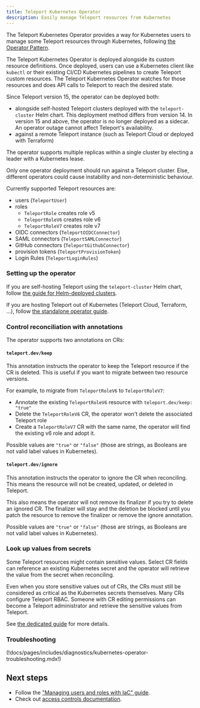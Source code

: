 ```yaml
---
title: Teleport Kubernetes Operator
description: Easily manage Teleport resources from Kubernetes
---
```


The Teleport Kubernetes Operator provides a way for Kubernetes users to manage some Teleport resources through
Kubernetes, following [the Operator Pattern](https://kubernetes.io/docs/concepts/extend-kubernetes/operator/).

The Teleport Kubernetes Operator is deployed alongside its custom resource definitions. Once deployed, users
can use a Kubernetes client like `kubectl` or their existing CI/CD Kubernetes pipelines to create Teleport
custom resources. The Teleport Kubernetes Operator watches for those resources and does API calls to Teleport to
reach the desired state.  

Since Teleport version 15, the operator can be deployed both:
- alongside self-hosted Teleport clusters deployed with the `teleport-cluster` Helm chart.
  This deployment method differs from version 14. In version 15 and above, the operator
  is no longer deployed as a sidecar. An operator outage cannot affect Teleport's availability.
- against a remote Teleport instance (such as Teleport Cloud or deployed with Terraform)

The operator supports multiple replicas within a single cluster by electing a
leader with a Kubernetes lease.

<Admonition type="warning">
Only one operator deployment should run against a Teleport cluster. Else, different operators
could cause instability and non-deterministic behaviour.
</Admonition>

Currently supported Teleport resources are:
- users (`TeleportUser`)
- roles
  - `TeleportRole` creates role v5
  - `TeleportRoleV6` creates role v6
  - `TeleportRoleV7` creates role v7
- OIDC connectors (`TeleportOIDCConnector`)
- SAML connectors (`TeleportSAMLConnector`)
- GitHub connectors (`TeleportGithubConnector`)
- provision tokens (`TeleportProvisionToken`)
- Login Rules (`TeleportLoginRules`)

### Setting up the operator

If you are self-hosting Teleport using the `teleport-cluster` Helm chart,
follow [the guide for Helm-deployed clusters](teleport-operator-helm.mdx).

If you are hosting Teleport out of Kubernetes (Teleport Cloud, Terraform, ...),
follow [the standalone operator guide](teleport-operator-standalone.mdx).

### Control reconciliation with annotations

The operator supports two annotations on CRs:

#### `teleport.dev/keep`

This annotation instructs the operator to keep the Teleport resource if the CR is deleted.
This is useful if you want to migrate between two resource versions.

For example, to migrate from `TeleportRoleV6` to `TeleportRoleV7`:
- Annotate the existing `TeleportRoleV6` resource with `teleport.dev/keep: "true"`
- Delete the `TeleportRoleV6` CR, the operator won't delete the associated Teleport role
- Create a `TeleportRoleV7` CR with the same name, the operator will find the existing v6 role and adopt it.

Possible values are `"true"` or `"false"` (those are strings, as Booleans are not valid label values in Kubernetes).

#### `teleport.dev/ignore`

This annotation instructs the operator to ignore the CR when reconciling.
This means the resource will not be created, updated, or deleted in Teleport.

This also means the operator will not remove its finalizer if you try to delete an ignored CR.
The finalizer will stay and the deletion be blocked until you patch the resource to remove the
finalizer or remove the ignore annotation.

Possible values are `"true"` or `"false"` (those are strings, as Booleans are not valid label values in Kubernetes).

### Look up values from secrets

Some Teleport resources might contain sensitive values. Select CR fields can reference an existing
Kubernetes secret and the operator will retrieve the value from the secret when reconciling.

Even when you store sensitive values out of CRs, the CRs must still be considered as critical as
the Kubernetes secrets themselves. Many CRs configure Teleport RBAC. Someone with CR editing permissions can become a
Teleport administrator and retrieve the sensitive values from Teleport.

See [the dedicated guide](secret-lookup.mdx) for more details.

### Troubleshooting

(!docs/pages/includes/diagnostics/kubernetes-operator-troubleshooting.mdx!)

## Next steps

- Follow the ["Managing users and roles with IaC" guide](../managing-resources/user-and-role.mdx).
- Check out [access controls documentation](../../access-controls/access-controls.mdx).
